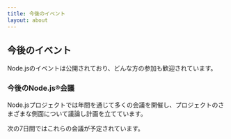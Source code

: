 ```yaml
---
title: 今後のイベント
layout: about
---
```


## 今後のイベント

Node.jsのイベントは公開されており、どんな方の参加も歓迎されています。

### 今後のNode.js®会議

Node.jsプロジェクトでは年間を通じて多くの会議を開催し、プロジェクトのさまざまな側面について議論し計画を立てています。

次の7日間ではこれらの会議が予定されています。

<UpcomingMeetings />
